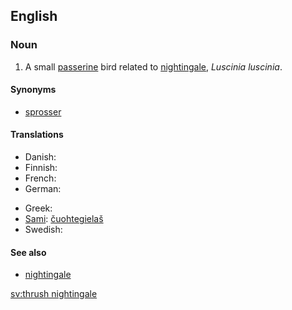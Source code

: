 ==English==
{{wikipedia}}

===Noun===
{{en-noun|sg=[[thrush]] [[nightingale]]}}

# A small [[passerine]] bird related to [[nightingale]], ''Luscinia luscinia''.

====Synonyms====
*[[sprosser]]

====Translations====
{{trans-top|''Luscinia luscinia''}}
* Danish: {{t|da|nattergal|c}}
* Finnish: {{t+|fi|satakieli}}
* French: {{t|fr|rossignol progné}}
* German: {{t|de|Sprosser|m}}
{{trans-mid}}
* Greek: {{t|el|τσιχλαηδόνι|n|tr=tsichlaïdóni}}
* [[Sami]]: [[čuohtegielaš]]
* Swedish: {{t|sv|näktergal|c}}
{{trans-bottom}}

====See also====
*[[nightingale]]

[[sv:thrush nightingale]]